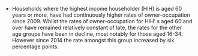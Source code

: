 * Households where the highest income householder (HIH) is aged 60 years or more, have had continuously higher rates of owner-occupation since 2009. Whilst the rates of owner-occupation for HIH’ s aged 60 and over have remained relatively constant of late, the rates for the other age groups have been in decline, most notably for those aged 16-34. However since 2014 the rate amongst this group increased by six percentage points.
